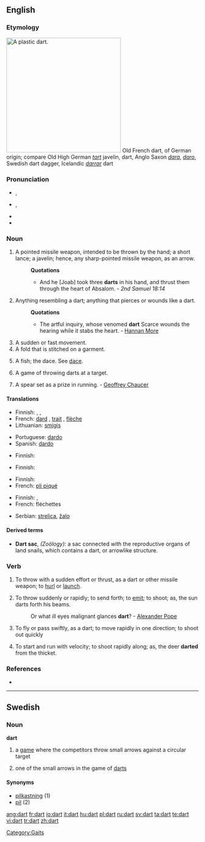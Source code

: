 ==English==

===Etymology===
[[Image:Plastic-Dart.jpg|300px|right|A plastic dart.]]
Old French dart, of German origin; compare Old High German ''[[tart]]'' javelin, dart, Anglo Saxon ''[[dara]]'', ''[[daro]]'', Swedish dart dagger, Icelandic ''[[darrar]]'' dart

===Pronunciation===
* {{a|RP}} {{IPA|/dɑːt/}}, {{SAMPA|/dA:t/}}
* {{a|US}} {{IPA|/dɑɚt/}}, {{SAMPA|/dA@`t/}}
* {{audio|en-us-dart.ogg|Audio (US)}}
* {{rhymes|ɑː(r)t}}

===Noun===
{{en-noun}}

# A pointed missile weapon, intended to be thrown by the hand; a short lance; a javelin; hence, any sharp-pointed missile weapon, as an arrow.
#: '''Quotations'''
#:* And he [Joab] took three '''darts''' in his hand, and thrust them through the heart of Absalom. - ''2nd Samuel 18:14''
# Anything resembling a dart; anything that pierces or wounds like a dart.
#: '''Quotations'''
#:* The artful inquiry, whose venomed '''dart''' Scarce wounds the hearing while it stabs the heart. - [[Hannan More]]
# A sudden or fast movement.
# A fold that is stitched on a garment.
# {{zoology}} A fish; the dace. See [[dace]].
# {{in plural}} A game of throwing darts at a target.
# {{obsolete}} A spear set as a prize in running. - [[Geoffrey Chaucer]]

====Translations====
{{trans-top|sharp-pointed missile weapon}}
* Finnish: {{t|fi|tikka}}, {{t|fi|keihäs}}, {{t|fi|nuoli}}
* French: [[dard]] {{m}}, [[trait]] {{m}}, [[flèche]] {{f}}
* Lithuanian: [[smigis]] {{m}}
{{trans-mid}}
* Portuguese: [[dardo]] {{m}}
* Spanish: [[dardo]] {{m}}
{{trans-bottom}}

{{trans-top|figuratively: something that wounds like a dart}}
* Finnish: {{t|fi|tikari}}
{{trans-mid}}
{{trans-bottom}}

{{trans-top|sudeen or fast movement}}
* Finnish: {{t|fi|singahdus}}
{{trans-mid}}
{{trans-bottom}}

{{trans-top|stitched fold}}
* Finnish: {{t|fi|laskos}}
* French: [[pli piqué]] {{m|s}}
{{trans-mid}}
{{trans-bottom}}

{{trans-see|zoology: fish|dace}}

{{trans-top|game}}
* Finnish: {{t|fi|tikkapeli}}, {{t|fi|tikka}}
* French: fléchettes {{f|p}}
{{trans-mid}}
* Serbian: [[strelica]], [[žalo]]
{{trans-bottom}}

====Derived terms====
* '''Dart sac''', ''(Zoölogy):'' a sac connected with the reproductive organs of land snails, which contains a dart, or arrowlike structure.

===Verb===
{{en-verb}}

# {{transitive}} To throw with a sudden effort or thrust, as a dart or other missile weapon; to [[hurl]] or [[launch]].
# {{transitive}} To throw suddenly or rapidly; to send forth; to [[emit]]; to shoot; as, the sun darts forth his beams.
#: Or what ill eyes malignant glances '''dart'''? - [[w:Alexander Pope|Alexander Pope]]
# {{intransitive}} To fly or pass swiftly, as a dart; to move rapidly in one direction; to shoot out quickly
# {{intransitive}} To start and run with velocity; to shoot rapidly along; as, the deer '''darted''' from the thicket.

===References===
* {{R:1913}}

[[Category:Gaits]]

----

==Swedish==

===Noun===
'''dart''' {{c}}

# a [[game]] where the competitors throw small arrows against a circular target
# {{rare}} one of the small arrows in the game of [[darts]]

====Synonyms====
* [[pilkastning]] (1)
* [[pil]] (2)

[[ang:dart]]
[[fr:dart]]
[[io:dart]]
[[it:dart]]
[[hu:dart]]
[[pl:dart]]
[[ru:dart]]
[[sv:dart]]
[[ta:dart]]
[[te:dart]]
[[vi:dart]]
[[tr:dart]]
[[zh:dart]]
